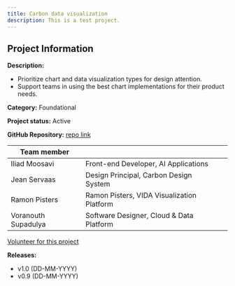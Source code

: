 ```yaml
---
title: Carbon data visualization
description: This is a test project.
---
```


## Project Information

**Description:**

- Prioritize chart and data visualization types for design attention.
- Support teams in using the best chart implementations for their product needs.

**Category:** Foundational

**Project status:** Active

**GitHub Repository:** [repo link](https://github.com)

| Team member         |                                            |     |
| ------------------- | ------------------------------------------ | --- |
| Iliad Moosavi       | Front-end Developer, AI Applications       |
| Jean Servaas        | Design Principal, Carbon Design System     |
| Ramon Pisters       | Ramon Pisters, VIDA Visualization Platform |
| Voranouth Supadulya | Software Designer, Cloud & Data Platform   |

[Volunteer for this project](http://testlink)

**Releases:**

- v1.0 (DD-MM-YYYY)
- v0.9 (DD-MM-YYYY)
